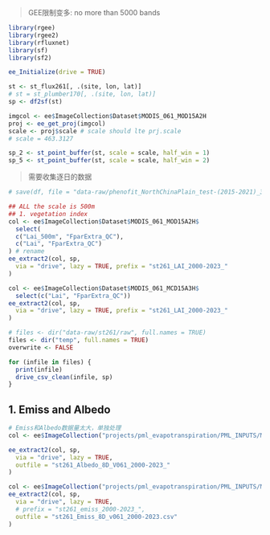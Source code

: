> GEE限制变多: no more than 5000 bands

```r
library(rgee)
library(rgee2)
library(rfluxnet)
library(sf)
library(sf2)

ee_Initialize(drive = TRUE)
```

<!-- # -half_win: half_win -->

```r
st <- st_flux261[, .(site, lon, lat)]
# st = st_plumber170[, .(site, lon, lat)]
sp <- df2sf(st)

imgcol <- ee$ImageCollection$Dataset$MODIS_061_MOD15A2H
proj <- ee_get_proj(imgcol)
scale <- proj$scale # scale should lte prj.scale
# scale = 463.3127

sp_2 <- st_point_buffer(st, scale = scale, half_win = 1) 
sp_5 <- st_point_buffer(st, scale = scale, half_win = 2)
```

> 需要收集逐日的数据

```r
# save(df, file = "data-raw/phenofit_NorthChinaPlain_test-(2015-2021)_3by3.rda")

## ALL the scale is 500m
## 1. vegetation index
col <- ee$ImageCollection$Dataset$MODIS_061_MOD15A2H$
  select(
  c("Lai_500m", "FparExtra_QC"),
  c("Lai", "FparExtra_QC")
) # rename
ee_extract2(col, sp,
  via = "drive", lazy = TRUE, prefix = "st261_LAI_2000-2023_"
)

col <- ee$ImageCollection$Dataset$MODIS_061_MCD15A3H$
  select(c("Lai", "FparExtra_QC"))
ee_extract2(col, sp,
  via = "drive", lazy = TRUE, prefix = "st261_LAI_2000-2023_"
)
```

```r
# files <- dir("data-raw/st261/raw", full.names = TRUE)
files <- dir("temp", full.names = TRUE)
overwrite <- FALSE

for (infile in files) {
  print(infile)
  drive_csv_clean(infile, sp)
}
```

## 1. Emiss and Albedo

```r
# Emiss和Albedo数据量太大，单独处理
col <- ee$ImageCollection("projects/pml_evapotranspiration/PML_INPUTS/MODIS/Albedo_interp_8d_v3_061")

ee_extract2(col, sp,
  via = "drive", lazy = TRUE,
  outfile = "st261_Albedo_8D_V061_2000-2023_"
)

col <- ee$ImageCollection("projects/pml_evapotranspiration/PML_INPUTS/MODIS/Emiss_interp_8d")
ee_extract2(col, sp,
  via = "drive", lazy = TRUE,
  # prefix = "st261_emiss_2000-2023_",
  outfile = "st261_Emiss_8D_v061_2000-2023.csv"
)
```
